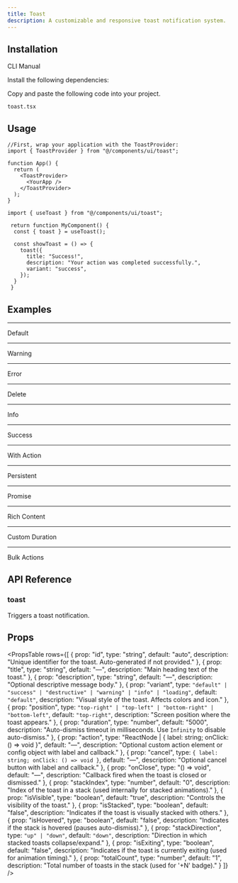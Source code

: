 ```yaml
---
title: Toast
description: A customizable and responsive toast notification system.
---
```


<ComponentPreview
  name="toastaddtocart-demo"
  className=""
  description="Shows confirmation when product added to shopping cart."
/>

## Installation

<Tabs defaultValue="cli" className="w-full">
  <TabsList>
    <TabsTrigger value="cli">CLI</TabsTrigger>
    <TabsTrigger value="manual">Manual</TabsTrigger>
  </TabsList>
  <TabsContent value="cli">
    <PkgOptions name="toast" />
  </TabsContent>
  <TabsContent value="manual">
    <Steps>

<Step>Install the following dependencies:</Step>
<DepsOptions name="framer-motion lucide-react" />

<Step>Copy and paste the following code into your project.</Step>
<p>
  <code>toast.tsx</code>
</p>
<ComponentSource name="toast" />

</Steps>
  </TabsContent>
</Tabs>


## Usage

```tsx
//First, wrap your application with the ToastProvider:
import { ToastProvider } from "@/components/ui/toast";

function App() {
  return (
    <ToastProvider>
      <YourApp />
    </ToastProvider>
  );
}
```

```tsx
import { useToast } from "@/components/ui/toast";

 return function MyComponent() {
  const { toast } = useToast();
  
  const showToast = () => {
    toast({
      title: "Success!",
      description: "Your action was completed successfully.",
      variant: "success",
    });
  }
 }
```

## Examples

---

<Step>Default</Step>

<ComponentPreview
  name="toastdefault-demo"
  className=""
  description="Standard notification with neutral styling and tone."
/>

---

<Step>Warning</Step>

<ComponentPreview
  name="toastwarning-demo"
  className=""
  description="Alerts user to potential issues needing attention."
/>

---

<Step>Error</Step>

<ComponentPreview
  name="toasterror-demo"
  className=""
  description="Indicates action failure with prominent styling."
/>

---

<Step>Delete</Step>

<ComponentPreview
  name="toastdelete-demo"
  className=""
  description="Confirms removal of content with destructive tone."
/>

---

<Step>Info</Step>

<ComponentPreview
  name="toastinfo-demo"
  className=""
  description="Provides contextual information in a subtle way."
/>

---

<Step>Success</Step>

<ComponentPreview
  name="toastsuccess-demo"
  className=""
  description=""
/>

---

<Step>With Action</Step>

<ComponentPreview
  name="toastwithaction-demo"
  className=""
  description=""
/>

---

<Step>Persistent</Step>

<ComponentPreview
  name="toastpersistent-demo"
  className=""
  description=""
/>

---

<Step>Promise</Step>

<ComponentPreview
  name="toastpromise-demo"
  className=""
  description=""
/>

---

<Step>Rich Content</Step>

<ComponentPreview
  name="toastrichcontent-demo"
  className=""
  description=""
/>

---

<Step>Custom Duration</Step>

<ComponentPreview
  name="toastcustomduration-demo"
  className=""
  description=""
/>

---

<Step>Bulk Actions</Step>

<ComponentPreview
  name="toastbulkactions-demo"
  className=""
  description=""
/>

## API Reference

### toast

Triggers a toast notification.

## Props

<PropsTable
  rows={[
    {
      prop: "id",
      type: "string",
      default: "auto",
      description: "Unique identifier for the toast. Auto-generated if not provided."
    },
    {
      prop: "title",
      type: "string",
      default: "—",
      description: "Main heading text of the toast."
    },
    {
      prop: "description",
      type: "string",
      default: "—",
      description: "Optional descriptive message body."
    },
    {
      prop: "variant",
      type: `"default" | "success" | "destructive" | "warning" | "info" | "loading"`,
      default: `"default"`,
      description: "Visual style of the toast. Affects colors and icon."
    },
    {
      prop: "position",
      type: `"top-right" | "top-left" | "bottom-right" | "bottom-left"`,
      default: `"top-right"`,
      description: "Screen position where the toast appears."
    },
    {
      prop: "duration",
      type: "number",
      default: "5000",
      description: "Auto-dismiss timeout in milliseconds. Use `Infinity` to disable auto-dismiss."
    },
    {
      prop: "action",
      type: "ReactNode | { label: string; onClick: () => void }",
      default: "—",
      description: "Optional custom action element or config object with label and callback."
    },
    {
      prop: "cancel",
      type: `{ label: string; onClick: () => void }`,
      default: "—",
      description: "Optional cancel button with label and callback."
    },
    {
      prop: "onClose",
      type: "() => void",
      default: "—",
      description: "Callback fired when the toast is closed or dismissed."
    },
    {
      prop: "stackIndex",
      type: "number",
      default: "0",
      description: "Index of the toast in a stack (used internally for stacked animations)."
    },
    {
      prop: "isVisible",
      type: "boolean",
      default: "true",
      description: "Controls the visibility of the toast."
    },
    {
      prop: "isStacked",
      type: "boolean",
      default: "false",
      description: "Indicates if the toast is visually stacked with others."
    },
    {
      prop: "isHovered",
      type: "boolean",
      default: "false",
      description: "Indicates if the stack is hovered (pauses auto-dismiss)."
    },
    {
      prop: "stackDirection",
      type: `"up" | "down"`,
      default: `"down"`,
      description: "Direction in which stacked toasts collapse/expand."
    },
    {
      prop: "isExiting",
      type: "boolean",
      default: "false",
      description: "Indicates if the toast is currently exiting (used for animation timing)."
    },
    {
      prop: "totalCount",
      type: "number",
      default: "1",
      description: "Total number of toasts in the stack (used for '+N' badge)."
    }
  ]}
/>

